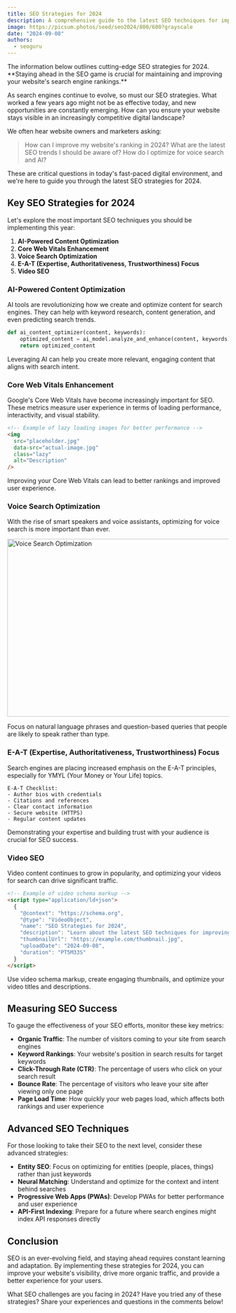 ```yaml
---
title: SEO Strategies for 2024
description: A comprehensive guide to the latest SEO techniques for improving your website's visibility.
image: https://picsum.photos/seed/seo2024/800/600?grayscale
date: "2024-09-08"
authors:
  - seoguru
---
```


<Callout>
  The information below outlines cutting-edge SEO strategies for 2024. **Staying
  ahead in the SEO game is crucial for maintaining and improving your website's
  search engine rankings.**
</Callout>

As search engines continue to evolve, so must our SEO strategies. What worked a few years ago might not be as effective today, and new opportunities are constantly emerging. How can you ensure your website stays visible in an increasingly competitive digital landscape?

We often hear website owners and marketers asking:

> How can I improve my website's ranking in 2024? What are the latest SEO trends I should be aware of? How do I optimize for voice search and AI?

These are critical questions in today's fast-paced digital environment, and we're here to guide you through the latest SEO strategies for 2024.

## Key SEO Strategies for 2024

Let's explore the most important SEO techniques you should be implementing this year:

1. **AI-Powered Content Optimization**
2. **Core Web Vitals Enhancement**
3. **Voice Search Optimization**
4. **E-A-T (Expertise, Authoritativeness, Trustworthiness) Focus**
5. **Video SEO**

### AI-Powered Content Optimization

AI tools are revolutionizing how we create and optimize content for search engines. They can help with keyword research, content generation, and even predicting search trends.

```python
def ai_content_optimizer(content, keywords):
    optimized_content = ai_model.analyze_and_enhance(content, keywords)
    return optimized_content
```

Leveraging AI can help you create more relevant, engaging content that aligns with search intent.

### Core Web Vitals Enhancement

Google's Core Web Vitals have become increasingly important for SEO. These metrics measure user experience in terms of loading performance, interactivity, and visual stability.

```html
<!-- Example of lazy loading images for better performance -->
<img
  src="placeholder.jpg"
  data-src="actual-image.jpg"
  class="lazy"
  alt="Description"
/>
```

Improving your Core Web Vitals can lead to better rankings and improved user experience.

### Voice Search Optimization

With the rise of smart speakers and voice assistants, optimizing for voice search is more important than ever.

<Image
  src="https://picsum.photos/seed/voicesearch/800/600?grayscale"
  width="718"
  height="404"
  alt="Voice Search Optimization"
/>

Focus on natural language phrases and question-based queries that people are likely to speak rather than type.

### E-A-T (Expertise, Authoritativeness, Trustworthiness) Focus

Search engines are placing increased emphasis on the E-A-T principles, especially for YMYL (Your Money or Your Life) topics.

```
E-A-T Checklist:
- Author bios with credentials
- Citations and references
- Clear contact information
- Secure website (HTTPS)
- Regular content updates
```

Demonstrating your expertise and building trust with your audience is crucial for SEO success.

### Video SEO

Video content continues to grow in popularity, and optimizing your videos for search can drive significant traffic.

```html
<!-- Example of video schema markup -->
<script type="application/ld+json">
  {
    "@context": "https://schema.org",
    "@type": "VideoObject",
    "name": "SEO Strategies for 2024",
    "description": "Learn about the latest SEO techniques for improving your website's visibility.",
    "thumbnailUrl": "https://example.com/thumbnail.jpg",
    "uploadDate": "2024-09-08",
    "duration": "PT5M33S"
  }
</script>
```

Use video schema markup, create engaging thumbnails, and optimize your video titles and descriptions.

## Measuring SEO Success

To gauge the effectiveness of your SEO efforts, monitor these key metrics:

- **Organic Traffic**: The number of visitors coming to your site from search engines
- **Keyword Rankings**: Your website's position in search results for target keywords
- **Click-Through Rate (CTR)**: The percentage of users who click on your search result
- **Bounce Rate**: The percentage of visitors who leave your site after viewing only one page
- **Page Load Time**: How quickly your web pages load, which affects both rankings and user experience

## Advanced SEO Techniques

For those looking to take their SEO to the next level, consider these advanced strategies:

- **Entity SEO**: Focus on optimizing for entities (people, places, things) rather than just keywords
- **Neural Matching**: Understand and optimize for the context and intent behind searches
- **Progressive Web Apps (PWAs)**: Develop PWAs for better performance and user experience
- **API-First Indexing**: Prepare for a future where search engines might index API responses directly

## Conclusion

SEO is an ever-evolving field, and staying ahead requires constant learning and adaptation. By implementing these strategies for 2024, you can improve your website's visibility, drive more organic traffic, and provide a better experience for your users.

What SEO challenges are you facing in 2024? Have you tried any of these strategies? Share your experiences and questions in the comments below!
